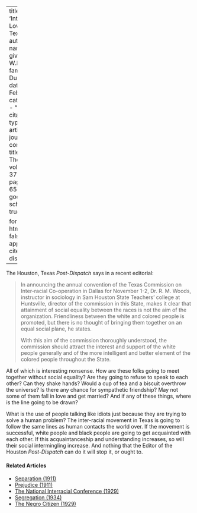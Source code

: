 
---
title: 'Interracial Love in Texas'
author:
  - name:
      given: W.E.B.
      family: Du Bois
date: Feb. 1930
categories: 
  - ""
citation: 
  type: article-journal
  container-title: The Crisis
  volume: 37
  issue: 2
  page: 64-65
google-scholar: true

format:
  html:
    toc: false
    appendix-cite-as: display
---


The Houston, Texas *Post-Dispatch* says in a recent editorial:

> In announcing the annual convention of the Texas Commission on Inter-racial Co-operation in Dallas for November 1-2, Dr. R. M. Woods, instructor in sociology in Sam Houston State Teachers' college at Huntsville, director of the commission in this State, makes it clear that attainment of social equality between the races is not the aim of the organization. Friendliness between the white and colored people is promoted, but there is no thought of bringing them together on an equal social plane, he states. 
> 
> With this aim of the commission thoroughly understood, the commission should attract the interest and support of the white people generally and of the more intelligent and better element of the colored people throughout the State.

All of which is interesting nonsense. How are these folks going to meet together without social equality? Are they going to refuse to speak to each other? Can they shake hands? Would a cup of tea and a biscuit overthrow the universe? Is there any chance for sympathetic friendship? May not some of them fall in love and get married? And if any of these things, where is the line going to be drawn?

What is the use of people talking like idiots just because they are trying to solve a human problem? The inter-racial movement in Texas is going to follow the same lines as human contacts the world over. If the movement is successful, white people and black people are going to get acquainted with each other. If this acquaintanceship and understanding increases, so will their social intermingling increase. And nothing that the Editor of the Houston *Post-Dispatch* can do it will stop it, or ought to.

<!-- Similar articles start here -->
<div  class="clear-wrap"></div>

#### Related Articles

* [Separation (1911)](/Volumes/01/04/separation.html)
* [Prejudice (1911)](/Volumes/02/01/prejudice.html)
* [The National Interracial Conference (1929)](/Volumes/36/02/national_interracial_conference.html)
* [Segregation (1934)](/Volumes/41/01/segregation.html)
* [The Negro Citizen (1929)](/Volumes/36/05/negro_citizen.html)

<!-- Similar articles end here -->